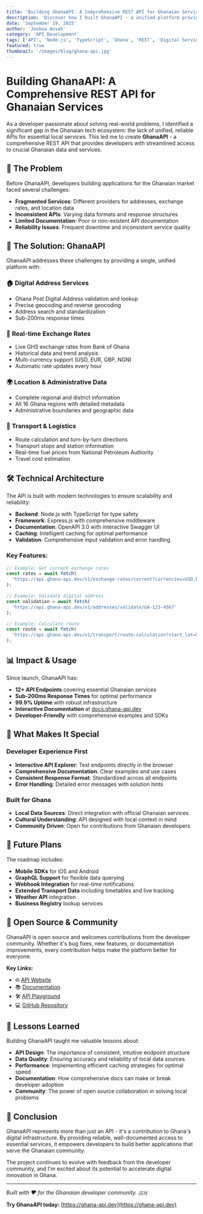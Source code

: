 ```yaml
---
title: 'Building GhanaAPI: A Comprehensive REST API for Ghanaian Services'
description: 'Discover how I built GhanaAPI - a unified platform providing developers with reliable access to essential Ghanaian services including digital addresses, exchange rates, transport data, and more.'
date: 'September 19, 2025'
author: 'Joshua Ansah'
category: 'API Development'
tags: ['API', 'Node.js', 'TypeScript', 'Ghana', 'REST', 'Digital Services']
featured: true
thumbnail: '/images/blog/ghana-api.jpg'
---
```


# Building GhanaAPI: A Comprehensive REST API for Ghanaian Services

As a developer passionate about solving real-world problems, I identified a significant gap in the Ghanaian tech ecosystem: the lack of unified, reliable APIs for essential local services. This led me to create **GhanaAPI** - a comprehensive REST API that provides developers with streamlined access to crucial Ghanaian data and services.

## 🎯 The Problem

Before GhanaAPI, developers building applications for the Ghanaian market faced several challenges:

- **Fragmented Services**: Different providers for addresses, exchange rates, and location data
- **Inconsistent APIs**: Varying data formats and response structures
- **Limited Documentation**: Poor or non-existent API documentation
- **Reliability Issues**: Frequent downtime and inconsistent service quality

## 🚀 The Solution: GhanaAPI

GhanaAPI addresses these challenges by providing a single, unified platform with:

### 🏠 **Digital Address Services**

- Ghana Post Digital Address validation and lookup
- Precise geocoding and reverse geocoding
- Address search and standardization
- Sub-200ms response times

### 💱 **Real-time Exchange Rates**

- Live GHS exchange rates from Bank of Ghana
- Historical data and trend analysis
- Multi-currency support (USD, EUR, GBP, NGN)
- Automatic rate updates every hour

### 🌍 **Location & Administrative Data**

- Complete regional and district information
- All 16 Ghana regions with detailed metadata
- Administrative boundaries and geographic data

### 🚗 **Transport & Logistics**

- Route calculation and turn-by-turn directions
- Transport stops and station information
- Real-time fuel prices from National Petroleum Authority
- Travel cost estimation

## 🛠 Technical Architecture

The API is built with modern technologies to ensure scalability and reliability:

- **Backend**: Node.js with TypeScript for type safety
- **Framework**: Express.js with comprehensive middleware
- **Documentation**: OpenAPI 3.0 with interactive Swagger UI
- **Caching**: Intelligent caching for optimal performance
- **Validation**: Comprehensive input validation and error handling

### Key Features:

```javascript
// Example: Get current exchange rates
const rates = await fetch(
  'https://api.ghana-api.dev/v1/exchange-rates/current?currencies=USD,EUR'
);

// Example: Validate digital address
const validation = await fetch(
  'https://api.ghana-api.dev/v1/addresses/validate/GA-123-4567'
);

// Example: Calculate route
const route = await fetch(
  'https://api.ghana-api.dev/v1/transport/route-calculation?start_lat=5.6037&start_lng=-0.187&end_lat=6.6885&end_lng=-1.6244'
);
```

## 📊 Impact & Usage

Since launch, GhanaAPI has:

- **12+ API Endpoints** covering essential Ghanaian services
- **Sub-200ms Response Times** for optimal performance
- **99.9% Uptime** with robust infrastructure
- **Interactive Documentation** at [docs.ghana-api.dev](https://docs.ghana-api.dev)
- **Developer-Friendly** with comprehensive examples and SDKs

## 🌟 What Makes It Special

### Developer Experience First

- **Interactive API Explorer**: Test endpoints directly in the browser
- **Comprehensive Documentation**: Clear examples and use cases
- **Consistent Response Format**: Standardized across all endpoints
- **Error Handling**: Detailed error messages with solution hints

### Built for Ghana

- **Local Data Sources**: Direct integration with official Ghanaian services
- **Cultural Understanding**: API designed with local context in mind
- **Community Driven**: Open for contributions from Ghanaian developers

## 🔮 Future Plans

The roadmap includes:

- **Mobile SDKs** for iOS and Android
- **GraphQL Support** for flexible data querying
- **Webhook Integration** for real-time notifications
- **Extended Transport Data** including timetables and live tracking
- **Weather API** integration
- **Business Registry** lookup services

## 🤝 Open Source & Community

GhanaAPI is open source and welcomes contributions from the developer community. Whether it's bug fixes, new features, or documentation improvements, every contribution helps make the platform better for everyone.

**Key Links:**

- 🌐 [API Website](https://ghana-api.dev)
- 📚 [Documentation](https://docs.ghana-api.dev)
- 🛠 [API Playground](https://api.ghana-api.dev/docs)
- 💻 [GitHub Repository](https://github.com/teebhagg/GhanaAPI)

## 💭 Lessons Learned

Building GhanaAPI taught me valuable lessons about:

- **API Design**: The importance of consistent, intuitive endpoint structure
- **Data Quality**: Ensuring accuracy and reliability of local data sources
- **Performance**: Implementing efficient caching strategies for optimal speed
- **Documentation**: How comprehensive docs can make or break developer adoption
- **Community**: The power of open source collaboration in solving local problems

## 🎉 Conclusion

GhanaAPI represents more than just an API - it's a contribution to Ghana's digital infrastructure. By providing reliable, well-documented access to essential services, it empowers developers to build better applications that serve the Ghanaian community.

The project continues to evolve with feedback from the developer community, and I'm excited about its potential to accelerate digital innovation in Ghana.

---

_Built with ❤️ for the Ghanaian developer community. 🇬🇭_

**Try GhanaAPI today:** [https://ghana-api.dev](https://ghana-api.dev)
